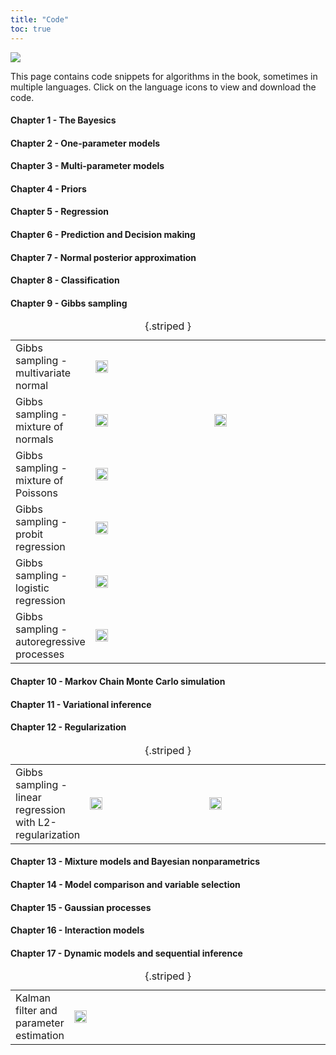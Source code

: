 ```yaml
---
title: "Code"
toc: true
---
```


![](figs/linocut_mountaintops.png)

This page contains code snippets for algorithms in the book, sometimes in multiple languages. Click on the language icons to view and download the code.

#### Chapter 1 - The Bayesics

#### Chapter 2 - One-parameter models

#### Chapter 3 - Multi-parameter models

#### Chapter 4 - Priors

#### Chapter 5 - Regression

#### Chapter 6 - Prediction and Decision making

#### Chapter 7 - Normal posterior approximation

#### Chapter 8 - Classification

#### Chapter 9 - Gibbs sampling

|                                           |                                                                                                                                                                                                              |                                                                                                                                                                                        |     |
|-------------------------------------------|--------------------------------------------------------------------------------------------------------------------------------------------------------------------------------------------------------------|----------------------------------------------------------------------------------------------------------------------------------------------------------------------------------------|-----|
| Gibbs sampling - multivariate normal      | [![Julia](figs/julialogo.svg){alt="Julia" fig-alt="Gibbs sampling from a multivariate normal - Julia" fig-align="left" width="20"}](https://gist.github.com/mattiasvillani/e10f75403abbd992e28d6427777fbb03) |                                                                                                                                                                                        |     |
| Gibbs sampling - mixture of normals       | [![Julia](figs/julialogo.svg){alt="Julia" fig-alt="Gibbs sampling - mixture of normals - Julia" fig-align="left" width="20"}](https://gist.github.com/mattiasvillani/92e82ca32b6c5334983eef3fe95b8045)       | [![R](figs/Rlogo.png){alt="R" fig-alt="Gibbs sampling - mixture of normals - R" fig-align="left" width="20"}](https://gist.github.com/mattiasvillani/27187865da917ba7fe29170c03a367c6) |     |
| Gibbs sampling - mixture of Poissons      | [![Julia](figs/julialogo.svg){alt="Julia" fig-alt="Gibbs sampling - mixture of Poissons - Julia" fig-align="left" width="20"}](https://gist.github.com/mattiasvillani/d71fbadc3a431109e82f1f843a09fa7b)      |                                                                                                                                                                                        |     |
| Gibbs sampling - probit regression        | [![Julia](figs/julialogo.svg){alt="Julia" fig-alt="Gibbs sampling - probit regression - Julia" fig-align="left" width="20"}](https://gist.github.com/mattiasvillani/09eeda1231e85e59ea3b22d22be1e181)        |                                                                                                                                                                                        |     |
| Gibbs sampling - logistic regression      | [![Julia](figs/julialogo.svg){alt="Julia" fig-alt="Gibbs sampling - logistic regression - Julia" fig-align="left" width="20"}](https://gist.github.com/mattiasvillani/05df2e1657b336e049de683b394a6577)      |                                                                                                                                                                                        |     |
| Gibbs sampling - autoregressive processes | [![Julia](figs/julialogo.svg){alt="Julia" fig-alt="Gibbs sampling - AR processes - Julia" fig-align="left" width="20"}](https://gist.github.com/mattiasvillani/aed206ee2f6166b75b4361628615f7a1)             |                                                                                                                                                                                        |     |

: {.striped }

#### Chapter 10 - Markov Chain Monte Carlo simulation

#### Chapter 11 - Variational inference

#### Chapter 12 - Regularization

|                                                           |                                                                                                                                                                                                              |                                                                                                                                                                                              |     |
|-----------------------------------------------------------|--------------------------------------------------------------------------------------------------------------------------------------------------------------------------------------------------------------|----------------------------------------------------------------------------------------------------------------------------------------------------------------------------------------------|-----|
| Gibbs sampling - linear regression with L2-regularization | [![Julia](figs/julialogo.svg){alt="Julia" fig-alt="Gibbs sampling from a multivariate normal - Julia" fig-align="left" width="20"}](https://gist.github.com/mattiasvillani/2edd03a1f7b98f41ac46035077854965) | [![R](figs/Rlogo.png){alt="R" fig-alt="Gibbs sampling from a multivariate normal - R" fig-align="left" width="20"}](https://gist.github.com/mattiasvillani/b1a5afc8417a3cbd40374050f64cc8fe) |     |

: {.striped }

#### Chapter 13 - Mixture models and Bayesian nonparametrics

#### Chapter 14 - Model comparison and variable selection

#### Chapter 15 - Gaussian processes

#### Chapter 16 - Interaction models

#### Chapter 17 - Dynamic models and sequential inference

|                                        |                                                                                                                                                                                                              |     |     |
|----------------------------------------|--------------------------------------------------------------------------------------------------------------------------------------------------------------------------------------------------------------|-----|-----|
| Kalman filter and parameter estimation | [![Julia](figs/julialogo.svg){alt="Julia" fig-alt="Gibbs sampling from a multivariate normal - Julia" fig-align="left" width="20"}](https://gist.github.com/mattiasvillani/4a461587c037d257d7099b7675aa0ddf) |     |     |

: {.striped }
